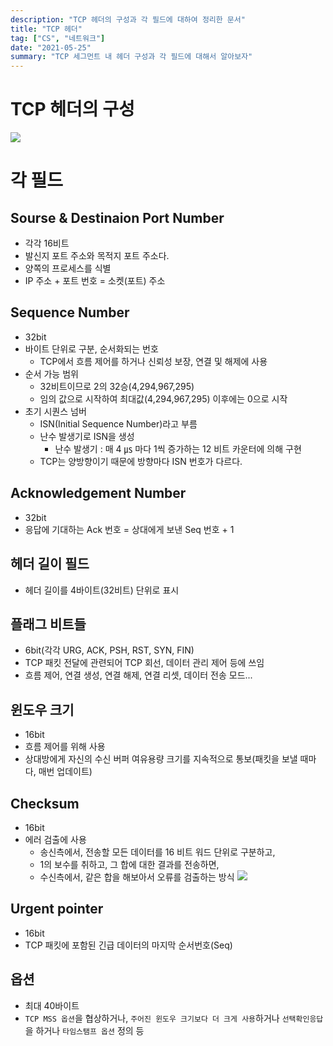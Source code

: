 ```yaml
---
description: "TCP 헤더의 구성과 각 필드에 대하여 정리한 문서"
title: "TCP 헤더"
tag: ["CS", "네트워크"]
date: "2021-05-25"
summary: "TCP 세그먼트 내 헤더 구성과 각 필드에 대해서 알아보자"
---
```


# TCP 헤더의 구성

![](https://images.velog.io/images/kasran1/post/eb555678-d2d7-4222-89f6-4678e8cfe1af/image.png)

# 각 필드

## Sourse & Destinaion Port Number

- 각각 16비트
- 발신지 포트 주소와 목적지 포트 주소다.
- 양쪽의 프로세스를 식별
- IP 주소 + 포트 번호 = 소켓(포트) 주소

## Sequence Number

- 32bit
- 바이트 단위로 구분, 순서화되는 번호
  - TCP에서 흐름 제어를 하거나 신뢰성 보장, 연결 및 해제에 사용
- 순서 가능 범위
  - 32비트이므로 2의 32승(4,294,967,295)
  - 임의 값으로 시작하여 최대값(4,294,967,295) 이후에는 0으로 시작
- 초기 시퀀스 넘버
  - ISN(Initial Sequence Number)라고 부름
  - 난수 발생기로 ISN을 생성
    - 난수 발생기 : 매 4 ㎲ 마다 1씩 증가하는 12 비트 카운터에 의해 구현
  - TCP는 양방향이기 때문에 방향마다 ISN 번호가 다르다.

## Acknowledgement Number

- 32bit
- 응답에 기대하는 Ack 번호 = 상대에게 보낸 Seq 번호 + 1

## 헤더 길이 필드

- 헤더 길이를 4바이트(32비트) 단위로 표시

## 플래그 비트들

- 6bit(각각 URG, ACK, PSH, RST, SYN, FIN)
- TCP 패킷 전달에 관련되어 TCP 회선, 데이터 관리 제어 등에 쓰임
- 흐름 제어, 연결 생성, 연결 해제, 연결 리셋, 데이터 전송 모드...

## 윈도우 크기

- 16bit
- 흐름 제어를 위해 사용
- 상대방에게 자신의 수신 버퍼 여유용량 크기를 지속적으로 통보(패킷을 보낼 때마다, 매번 업데이트)

## Checksum

- 16bit
- 에러 검출에 사용
  - 송신측에서, 전송할 모든 데이터를 16 비트 워드 단위로 구분하고,
  - 1의 보수를 취하고, 그 합에 대한 결과를 전송하면,
  - 수신측에서, 같은 합을 해보아서 오류를 검출하는 방식
    ![](https://images.velog.io/images/kasran1/post/70ff24b1-8adf-4e20-a4a9-e16cec3d8da7/image.png)

## Urgent pointer

- 16bit
- TCP 패킷에 포함된 긴급 데이터의 마지막 순서번호(Seq)

## 옵션

- 최대 40바이트
- `TCP MSS 옵션`을 협상하거나, `주어진 윈도우 크기보다 더 크게 사용`하거나 `선택확인응답`을 하거나 `타임스탬프 옵션` 정의 등
